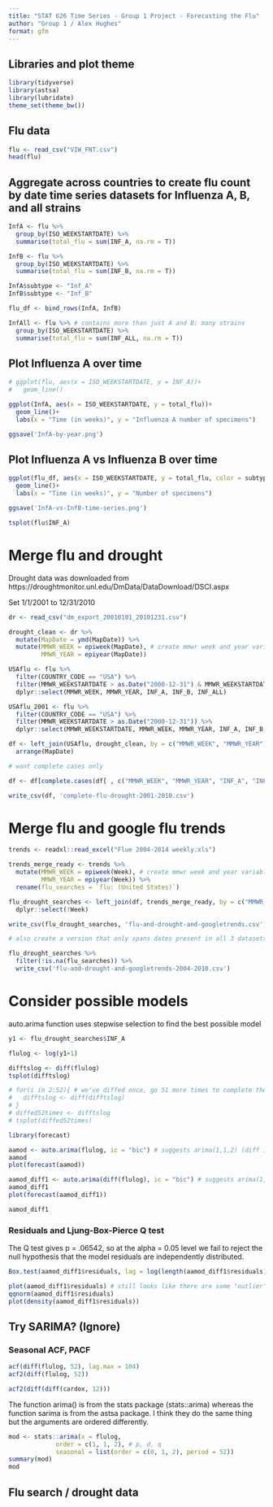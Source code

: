 ```yaml
---
title: "STAT 626 Time Series - Group 1 Project - Forecasting the Flu"
author: "Group 1 / Alex Hughes"
format: gfm
---
```


## Libraries and plot theme

```r
library(tidyverse)
library(astsa)
library(lubridate)
theme_set(theme_bw())
```

## Flu data

```r
flu <- read_csv("VIW_FNT.csv")
head(flu)
```

## Aggregate across countries to create flu count by date time series datasets for Influenza A, B, and all strains

```r
InfA <- flu %>% 
  group_by(ISO_WEEKSTARTDATE) %>%
  summarise(total_flu = sum(INF_A, na.rm = T))

InfB <- flu %>%
  group_by(ISO_WEEKSTARTDATE) %>%
  summarise(total_flu = sum(INF_B, na.rm = T))

InfA$subtype <- "Inf_A"
InfB$subtype <- "Inf_B"

flu_df <- bind_rows(InfA, InfB)

InfAll <- flu %>% # contains more than just A and B; many strains
  group_by(ISO_WEEKSTARTDATE) %>%
  summarise(total_flu = sum(INF_ALL, na.rm = T))
```

## Plot Influenza A over time

```r
# ggplot(flu, aes(x = ISO_WEEKSTARTDATE, y = INF_A))+
#   geom_line()

ggplot(InfA, aes(x = ISO_WEEKSTARTDATE, y = total_flu))+
  geom_line()+
  labs(x = "Time (in weeks)", y = "Influenza A number of specimens")

ggsave('InfA-by-year.png')
```

## Plot Influenza A vs Influenza B over time

```r
ggplot(flu_df, aes(x = ISO_WEEKSTARTDATE, y = total_flu, color = subtype))+
  geom_line()+
  labs(x = "Time (in weeks)", y = "Number of specimens")

ggsave('InfA-vs-InfB-time-series.png')
```

```r
tsplot(flu$INF_A)
```

# Merge flu and drought

Drought data was downloaded from https://droughtmonitor.unl.edu/DmData/DataDownload/DSCI.aspx

Set 1/1/2001 to 12/31/2010

```r
dr <- read_csv("dm_export_20010101_20101231.csv")

drought_clean <- dr %>%
  mutate(MapDate = ymd(MapDate)) %>%
  mutate(MMWR_WEEK = epiweek(MapDate), # create mmwr week and year variables for matching w/ flu dataset
         MMWR_YEAR = epiyear(MapDate))

USAflu <- flu %>%
  filter(COUNTRY_CODE == "USA") %>%
  filter(MMWR_WEEKSTARTDATE > as.Date("2000-12-31") & MMWR_WEEKSTARTDATE <= as.Date("2010-12-31")) %>%
  dplyr::select(MMWR_WEEK, MMWR_YEAR, INF_A, INF_B, INF_ALL)

USAflu_2001 <- flu %>%
  filter(COUNTRY_CODE == "USA") %>%
  filter(MMWR_WEEKSTARTDATE > as.Date("2000-12-31")) %>%
  dplyr::select(MMWR_WEEKSTARTDATE, MMWR_WEEK, MMWR_YEAR, INF_A, INF_B, INF_ALL)

df <- left_join(USAflu, drought_clean, by = c("MMWR_WEEK", "MMWR_YEAR")) %>%
  arrange(MapDate)

# want complete cases only

df <- df[complete.cases(df[ , c("MMWR_WEEK", "MMWR_YEAR", "INF_A", "INF_B", "INF_ALL", "DSCI")]), ] 

write_csv(df, 'complete-flu-drought-2001-2010.csv')
```

# Merge flu and google flu trends

```r
trends <- readxl::read_excel("Flue 2004-2014 weekly.xls")

trends_merge_ready <- trends %>%
  mutate(MMWR_WEEK = epiweek(Week), # create mmwr week and year variables for matching
         MMWR_YEAR = epiyear(Week)) %>%
  rename(flu_searches = `flu: (United States)`) 

flu_drought_searches <- left_join(df, trends_merge_ready, by = c("MMWR_WEEK", "MMWR_YEAR")) %>% # this dataset has the 2001 to 2010 date range even though searches data doesn't start until 2004
  dplyr::select(!Week)

write_csv(flu_drought_searches, 'flu-and-drought-and-googletrends.csv')

# also create a version that only spans dates present in all 3 datasets:

flu_drought_searches %>%
  filter(!is.na(flu_searches)) %>%
  write_csv('flu-and-drought-and-googletrends-2004-2010.csv')
```


# Consider possible models

auto.arima function uses stepwise selection to find the best possible model 

```r
y1 <- flu_drought_searches$INF_A

flulog <- log(y1+1)

difftslog <- diff(flulog)
tsplot(difftslog)

# for(i in 2:52){ # we've diffed once, go 51 more times to complete the year
#   difftslog <- diff(difftslog)
# }
# diffed52times <- difftslog
# tsplot(diffed52times)

library(forecast)

aamod <- auto.arima(flulog, ic = "bic") # suggests arima(1,1,2) (diff is 1 because flulog hasn't been diffed yet)
aamod
plot(forecast(aamod))

aamod_diff1 <- auto.arima(diff(flulog), ic = "bic") # suggests arima(1,0,2) (diff now 0 because already diffed)
aamod_diff1
plot(forecast(aamod_diff1))

aamod_diff1

```

### Residuals and Ljung-Box-Pierce Q test

The Q test gives p = .06542, so at the alpha = 0.05 level we fail to reject the null hypothesis that the model residuals are independently distributed.

```r
Box.test(aamod_diff1$residuals, lag = log(length(aamod_diff1$residuals)))

plot(aamod_diff1$residuals) # still looks like there are some "outlier" residuals (abs values > 2)
qqnorm(aamod_diff1$residuals)
plot(density(aamod_diff1$residuals))
```


## Try SARIMA? (Ignore)

### Seasonal ACF, PACF

```r
acf(diff(flulog, 52), lag.max = 104)
acf2(diff(flulog, 52))
```

```r
acf2(diff(diff(cardox, 12)))
```



The function arima() is from the stats package (stats::arima) whereas the function sarima is from the astsa package. I think they do the same thing but the arguments are ordered differently.

```r
mod <- stats::arima(x = flulog, 
             order = c(1, 1, 2), # p, d, q
             seasonal = list(order = c(0, 1, 2), period = 52)) 
summary(mod)
mod
```

## Flu search / drought data

